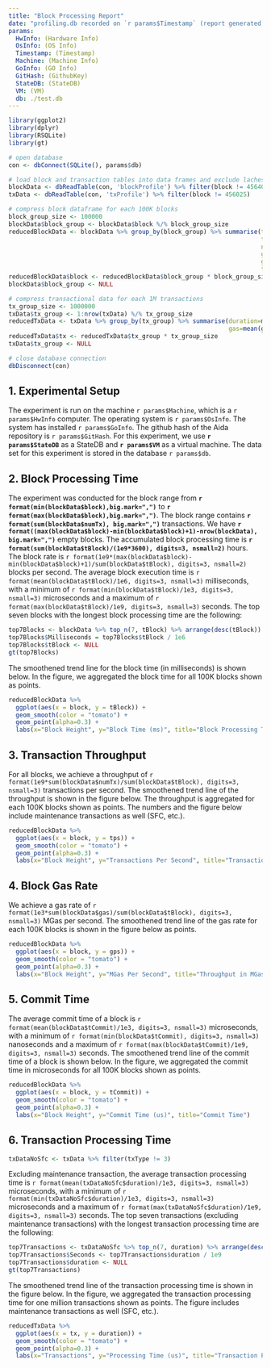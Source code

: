 ```yaml
---
title: "Block Processing Report"
date: "profiling.db recorded on `r params$Timestamp` (report generated on `r Sys.Date()`)"
params:
  HwInfo: (Hardware Info)
  OsInfo: (OS Info)
  Timestamp: (Timestamp)
  Machine: (Machine Info)
  GoInfo: (GO Info)
  GitHash: (GithubKey)
  StateDB: (StateDB)
  VM: (VM)
  db: ./test.db
---
```


```r
library(ggplot2)
library(dplyr)
library(RSQLite)
library(gt)

# open database
con <- dbConnect(SQLite(), params$db)

# load block and transaction tables into data frames and exclude lachesis transition block
blockData <- dbReadTable(con, 'blockProfile') %>% filter(block != 4564025)
txData <- dbReadTable(con, 'txProfile') %>% filter(block != 456025)

# compress block dataframe for each 100K blocks
block_group_size <- 100000
blockData$block_group <- blockData$block %/% block_group_size
reducedBlockData <- blockData %>% group_by(block_group) %>% summarise(tBlock=mean(tBlock)/1e6,             # average block time (in ms)
                                                                      tCommit=mean(tCommit)/1e3,           # average commit time (in us)
                                                                      numTx=mean(numTx),                   # average number of transactions
                                                                      gasBlock=mean(gasBlock)/1e6,         # average gas (in MGas)
                                                                      gps=sum(gasBlock)/(sum(tBlock)/1e3), # gas rate (in MGas/s)
                                                                      tps=sum(numTx)/(sum(tBlock)/1e9))    # transactions per second
reducedBlockData$block <- reducedBlockData$block_group * block_group_size
blockData$block_group <- NULL

# compress transactional data for each 1M transactions
tx_group_size <- 1000000
txData$tx_group <- 1:nrow(txData) %/% tx_group_size
reducedTxData <- txData %>% group_by(tx_group) %>% summarise(duration=mean(duration)/1e3,  # average duration (in us)
                                                             gas=mean(gas)/1e3)            # average gas (in KGas)
reducedTxData$tx <- reducedTxData$tx_group * tx_group_size
txData$tx_group <- NULL

# close database connection
dbDisconnect(con)
```

## 1. Experimental Setup
The experiment is run on the machine `r params$Machine`, which is a `r params$HwInfo` computer.
The operating system is `r params$OsInfo`.
The system has installed `r params$GoInfo`.
The github hash of the Aida repository is `r params$GitHash`.
For this experiment, we use **`r params$StateDB`** as a StateDB and **`r params$VM`** as a virtual machine.
The data set for this experiment is stored in the database `r params$db`.

## 2. Block Processing Time

The experiment was conducted for the block range from **`r format(min(blockData$block),big.mark=",")`**  to **`r format(max(blockData$block),big.mark=",")`**.
The block range contains **`r format(sum(blockData$numTx), big.mark=",")`** transactions.
We have **`r format((max(blockData$block)-min(blockData$block)+1)-nrow(blockData), big.mark=",")`** empty blocks.
The accumulated block processing time is **`r format(sum(blockData$tBlock)/(1e9*3600), digits=3, nsmall=2)`** hours.
The block rate is `r format(1e9*(max(blockData$block)-min(blockData$block)+1)/sum(blockData$tBlock), digits=3, nsmall=2)` blocks per second.
The average block execution time is `r format(mean(blockData$tBlock)/1e6, digits=3, nsmall=3)` milliseconds, with a minimum of `r format(min(blockData$tBlock)/1e3, digits=3, nsmall=3)` microseconds and a maximum of `r format(max(blockData$tBlock)/1e9, digits=3, nsmall=3)` seconds.
The top seven blocks with the longest block processing time are the following:

```r
top7Blocks <- blockData %>% top_n(7, tBlock) %>% arrange(desc(tBlock)) %>% select(block, tBlock) %>% rename(Block = block)
top7Blocks$Milliseconds = top7Blocks$tBlock / 1e6
top7Blocks$tBlock <- NULL
gt(top7Blocks)
```

The smoothened trend line for the block time (in milliseconds) is shown below. In the figure, we aggregated the block time for all 100K blocks shown as points.

```r
reducedBlockData %>%
  ggplot(aes(x = block, y = tBlock)) +
  geom_smooth(color = "tomato") +
  geom_point(alpha=0.3) +
  labs(x="Block Height", y="Block Time (ms)", title="Block Processing Time")
```

## 3. Transaction Throughput

For all blocks, we achieve a throughput of `r format(1e9*sum(blockData$numTx)/sum(blockData$tBlock), digits=3, nsmall=3)` transactions per second.
The smoothened trend line of the throughput is shown in the figure below. The throughput is aggregated for each 100K blocks shown as points.
The numbers and the figure below include maintenance transactions as well (SFC, etc.).

```r
reducedBlockData %>%
  ggplot(aes(x = block, y = tps)) +
  geom_smooth(color = "tomato") +
  geom_point(alpha=0.3) +
  labs(x="Block Height", y="Transactions Per Second", title="Transactions per Second")
```

## 4. Block Gas Rate

We achieve a gas rate of `r format(1e3*sum(blockData$gas)/sum(blockData$tBlock), digits=3, nsmall=3)` MGas per second.
The smoothened trend line of the gas rate for each 100K blocks is shown in the figure below as points.

```r
reducedBlockData %>%
  ggplot(aes(x = block, y = gps)) +
  geom_smooth(color = "tomato") +
  geom_point(alpha=0.3) +
  labs(x="Block Height", y="MGas Per Second", title="Throughput in MGas per Second")
```

## 5. Commit Time

The average commit time of a block is `r format(mean(blockData$tCommit)/1e3, digits=3, nsmall=3)` microseconds, with a minimum of `r format(min(blockData$tCommit), digits=3, nsmall=3)` nanoseconds and a maximum of `r format(max(blockData$tCommit)/1e9, digits=3, nsmall=3)` seconds.
The smoothened trend line of the commit time of a block is shown below. In the figure, we aggregated the commit time in microseconds for all 100K blocks shown as points.

```r
reducedBlockData %>%
  ggplot(aes(x = block, y = tCommit)) +
  geom_smooth(color = "tomato") +
  geom_point(alpha=0.3) +
  labs(x="Block Height", y="Commit Time (us)", title="Commit Time")
```

## 6. Transaction Processing Time
```r
txDataNoSfc <- txData %>% filter(txType != 3)
```

Excluding maintenance transaction, the average transaction processing time is `r format(mean(txDataNoSfc$duration)/1e3, digits=3, nsmall=3)` microseconds,
with a minimum of `r format(min(txDataNoSfc$duration)/1e3, digits=3, nsmall=3)` microseconds and a maximum of `r format(max(txDataNoSfc$duration)/1e9, digits=3, nsmall=3)` seconds.
The top seven transactions (excluding maintenance transactions) with the longest transaction processing time are the following:

```r
top7Transactions <- txDataNoSfc %>% top_n(7, duration) %>% arrange(desc(duration)) %>% select(block, tx, duration) %>% rename(Block = block, Transaction = tx)
top7Transactions$Seconds <- top7Transactions$duration / 1e9
top7Transactions$duration <- NULL
gt(top7Transactions)
```

The smoothened trend line of the transaction processing time is shown in the figure below. In the figure, we aggregated the transaction processing time for one million transactions shown as points.
The figure includes maintenance transactions as well (SFC, etc.).

```r
reducedTxData %>%
  ggplot(aes(x = tx, y = duration)) +
  geom_smooth(color = "tomato") +
  geom_point(alpha=0.3) +
  labs(x="Transactions", y="Processing Time (us)", title="Transaction Processing Time")
```

